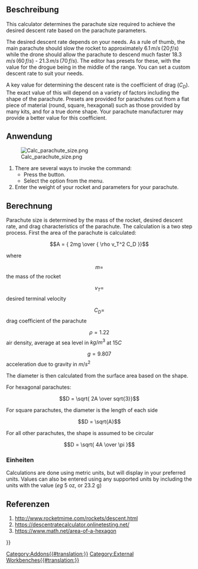 <languages/>

{{Docnav/de
|[[Rocket_Ejection_Charge_Calculator/de|AusstoßLadungsRechner]]
|[[Rocket_Thrust_To_Weight_Calculator/de| SchubZuGewichtRechner]]
|[[Rocket_Workbench/de|Arbeitsbereich Rocket]]
|IconL=Rocket_Calculator.svg
|IconR=Rocket_Calculator.svg
|IconC=RocketWorkbench.svg
}}

{{GuiCommand/de
|Name=Rocket Parachute Size Calculator
|Name/de=FalschirmGrößenRechner
|Icon=Rocket_Calculator.svg
|MenuLocation=Rakete → Rechner → Falschirmgrößen-Rechner
|Workbenches=[[Rocket_Workbench/de|Arbeitsbereich Rocket]]
|Version=0.19
}}

<span id="Description"></span>
==Beschreibung==

This calculator determines the parachute size required to achieve the desired descent rate based on the parachute parameters.

The desired descent rate depends on your needs. As a rule of thumb, the main parachute should slow the rocket to approximately <math>6.1\,m/s\,(20\,f/s)</math> while the drone should allow the parachute to descend much faster
<math>18.3\,m/s\,(60\,f/s)</math> - <math>21.3\,m/s\,(70\,f/s)</math>. The editor has presets for these, with the value for the drogue being in the middle of the range. You can set a custom descent rate to suit your needs.

A key value for determining the descent rate is the coefficient of drag (<math>C_D</math>). The exact value of this will depend on a variety of factors including the shape of the parachute. Presets are provided for parachutes cut from a flat piece of material (round, square, hexagonal) such as those provided by many kits, and for a true dome shape. Your parachute manufacturer may provide a better value for this coefficient.

<span id="Usage"></span>
==Anwendung==

[[File:Calc_parachute_size.png]]

# There are several ways to invoke the command: 
#* Press the {{Button|[[Image:Rocket_Calculator.svg|16px]] [[Rocket_Parachute_Size_Calculator|Parachute Size Calculator]]}} button.
#* Select the {{MenuCommand|Rocket → Calculators → [[Image:Rocket_Calculator.svg|16px]] Parachute Size Calculator}} option from the menu.
# Enter the weight of your rocket and parameters for your parachute.

<span id="Calculation"></span>
==Berechnung==

Parachute size is determined by the mass of the rocket, desired descent rate, and drag characteristics of the parachute. The calculation is a two step process. First the area of the parachute is calculated:

::<math>A = { 2mg \over { \rho v_T^2 C_D }}</math>

where

::<math>m = </math> the mass of the rocket
::<math>v_T = </math> desired terminal velocity
::<math>C_D = </math> drag coefficient of the parachute
::<math>\rho = 1.22</math> air density, average at sea level in <math>kg/m^3</math> at <math>15C</math>
::<math>g = 9.807</math> acceleration due to gravity in <math>m/s^2</math>

The diameter is then calculated from the surface area based on the shape.

For hexagonal parachutes:

::<math>D = \sqrt{ 2A \over sqrt{3}}</math>

For square parachutes, the diameter is the length of each side

::<math>D = \sqrt{A}</math>

For all other parachutes, the shape is assumed to be circular

::<math>D = \sqrt{ 4A \over \pi }</math>

<span id="Units"></span>
===Einheiten===

Calculations are done using metric units, but will display in your preferred units. Values can also be entered using any supported units by including the units with the value (''eg'' 5 oz, or 23.2 g)

<span id="References"></span>
==Referenzen==

# http://www.rocketmime.com/rockets/descent.html
# https://descentratecalculator.onlinetesting.net/
# https://www.math.net/area-of-a-hexagon


{{Docnav/de
|[[Rocket_Ejection_Charge_Calculator/de|AusstoßLadungsRechner]]
|[[Rocket_Thrust_To_Weight_Calculator/de| SchubZuGewichtRechner]]
|[[Rocket_Workbench/de|Arbeitsbereich Rocket]]
|IconL=Rocket_Calculator.svg
|IconR=Rocket_Calculator.svg
|IconC=RocketWorkbench.svg
}}

{{Userdocnavi{{#translation:}}}}
[[Category:Addons{{#translation:}}]]
[[Category:External Workbenches{{#translation:}}]]